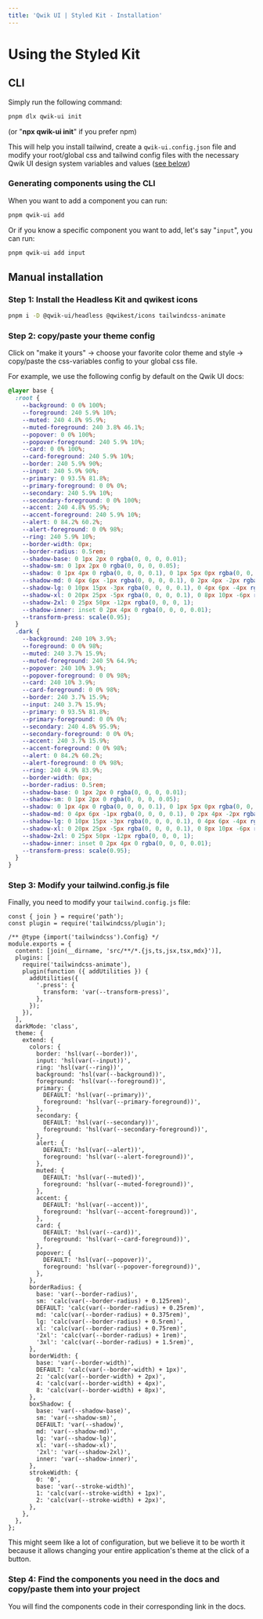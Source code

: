 ```yaml
---
title: 'Qwik UI | Styled Kit - Installation'
---
```


# Using the Styled Kit

## CLI

Simply run the following command:

```zsh
pnpm dlx qwik-ui init
```

(or "**npx qwik-ui init**" if you prefer npm)

This will help you install tailwind, create a `qwik-ui.config.json` file and modify your root/global css and tailwind config files with the necessary Qwik UI design system variables and values ([see below](#manual-installation))

### Generating components using the CLI

When you want to add a component you can run:

```zsh
pnpm qwik-ui add
```

Or if you know a specific component you want to add, let's say "`input`", you can run:

```zsh
pnpm qwik-ui add input
```

## Manual installation

### Step 1: Install the Headless Kit and qwikest icons

```zsh
pnpm i -D @qwik-ui/headless @qwikest/icons tailwindcss-animate
```

### Step 2: copy/paste your theme config

Click on "make it yours" -> choose your favorite color theme and style -> copy/paste the css-variables config to your global css file.

For example, we use the following config by default on the Qwik UI docs:

```css
@layer base {
  :root {
    --background: 0 0% 100%;
    --foreground: 240 5.9% 10%;
    --muted: 240 4.8% 95.9%;
    --muted-foreground: 240 3.8% 46.1%;
    --popover: 0 0% 100%;
    --popover-foreground: 240 5.9% 10%;
    --card: 0 0% 100%;
    --card-foreground: 240 5.9% 10%;
    --border: 240 5.9% 90%;
    --input: 240 5.9% 90%;
    --primary: 0 93.5% 81.8%;
    --primary-foreground: 0 0% 0%;
    --secondary: 240 5.9% 10%;
    --secondary-foreground: 0 0% 100%;
    --accent: 240 4.8% 95.9%;
    --accent-foreground: 240 5.9% 10%;
    --alert: 0 84.2% 60.2%;
    --alert-foreground: 0 0% 98%;
    --ring: 240 5.9% 10%;
    --border-width: 0px;
    --border-radius: 0.5rem;
    --shadow-base: 0 1px 2px 0 rgba(0, 0, 0, 0.01);
    --shadow-sm: 0 1px 2px 0 rgba(0, 0, 0, 0.05);
    --shadow: 0 1px 4px 0 rgba(0, 0, 0, 0.1), 0 1px 5px 0px rgba(0, 0, 0, 0.1);
    --shadow-md: 0 4px 6px -1px rgba(0, 0, 0, 0.1), 0 2px 4px -2px rgba(0, 0, 0, 0.1);
    --shadow-lg: 0 10px 15px -3px rgba(0, 0, 0, 0.1), 0 4px 6px -4px rgba(0, 0, 0, 0.1);
    --shadow-xl: 0 20px 25px -5px rgba(0, 0, 0, 0.1), 0 8px 10px -6px rgba(0, 0, 0, 0.1);
    --shadow-2xl: 0 25px 50px -12px rgba(0, 0, 0, 1);
    --shadow-inner: inset 0 2px 4px 0 rgba(0, 0, 0, 0.01);
    --transform-press: scale(0.95);
  }
  .dark {
    --background: 240 10% 3.9%;
    --foreground: 0 0% 98%;
    --muted: 240 3.7% 15.9%;
    --muted-foreground: 240 5% 64.9%;
    --popover: 240 10% 3.9%;
    --popover-foreground: 0 0% 98%;
    --card: 240 10% 3.9%;
    --card-foreground: 0 0% 98%;
    --border: 240 3.7% 15.9%;
    --input: 240 3.7% 15.9%;
    --primary: 0 93.5% 81.8%;
    --primary-foreground: 0 0% 0%;
    --secondary: 240 4.8% 95.9%;
    --secondary-foreground: 0 0% 0%;
    --accent: 240 3.7% 15.9%;
    --accent-foreground: 0 0% 98%;
    --alert: 0 84.2% 60.2%;
    --alert-foreground: 0 0% 98%;
    --ring: 240 4.9% 83.9%;
    --border-width: 0px;
    --border-radius: 0.5rem;
    --shadow-base: 0 1px 2px 0 rgba(0, 0, 0, 0.01);
    --shadow-sm: 0 1px 2px 0 rgba(0, 0, 0, 0.05);
    --shadow: 0 1px 4px 0 rgba(0, 0, 0, 0.1), 0 1px 5px 0px rgba(0, 0, 0, 0.1);
    --shadow-md: 0 4px 6px -1px rgba(0, 0, 0, 0.1), 0 2px 4px -2px rgba(0, 0, 0, 0.1);
    --shadow-lg: 0 10px 15px -3px rgba(0, 0, 0, 0.1), 0 4px 6px -4px rgba(0, 0, 0, 0.1);
    --shadow-xl: 0 20px 25px -5px rgba(0, 0, 0, 0.1), 0 8px 10px -6px rgba(0, 0, 0, 0.1);
    --shadow-2xl: 0 25px 50px -12px rgba(0, 0, 0, 1);
    --shadow-inner: inset 0 2px 4px 0 rgba(0, 0, 0, 0.01);
    --transform-press: scale(0.95);
  }
}
```

### Step 3: Modify your tailwind.config.js file

Finally, you need to modify your `tailwind.config.js` file:

```tsx
const { join } = require('path');
const plugin = require('tailwindcss/plugin');

/** @type {import('tailwindcss').Config} */
module.exports = {
  content: [join(__dirname, 'src/**/*.{js,ts,jsx,tsx,mdx}')],
  plugins: [
    require('tailwindcss-animate'),
    plugin(function ({ addUtilities }) {
      addUtilities({
        '.press': {
          transform: 'var(--transform-press)',
        },
      });
    }),
  ],
  darkMode: 'class',
  theme: {
    extend: {
      colors: {
        border: 'hsl(var(--border))',
        input: 'hsl(var(--input))',
        ring: 'hsl(var(--ring))',
        background: 'hsl(var(--background))',
        foreground: 'hsl(var(--foreground))',
        primary: {
          DEFAULT: 'hsl(var(--primary))',
          foreground: 'hsl(var(--primary-foreground))',
        },
        secondary: {
          DEFAULT: 'hsl(var(--secondary))',
          foreground: 'hsl(var(--secondary-foreground))',
        },
        alert: {
          DEFAULT: 'hsl(var(--alert))',
          foreground: 'hsl(var(--alert-foreground))',
        },
        muted: {
          DEFAULT: 'hsl(var(--muted))',
          foreground: 'hsl(var(--muted-foreground))',
        },
        accent: {
          DEFAULT: 'hsl(var(--accent))',
          foreground: 'hsl(var(--accent-foreground))',
        },
        card: {
          DEFAULT: 'hsl(var(--card))',
          foreground: 'hsl(var(--card-foreground))',
        },
        popover: {
          DEFAULT: 'hsl(var(--popover))',
          foreground: 'hsl(var(--popover-foreground))',
        },
      },
      borderRadius: {
        base: 'var(--border-radius)',
        sm: 'calc(var(--border-radius) + 0.125rem)',
        DEFAULT: 'calc(var(--border-radius) + 0.25rem)',
        md: 'calc(var(--border-radius) + 0.375rem)',
        lg: 'calc(var(--border-radius) + 0.5rem)',
        xl: 'calc(var(--border-radius) + 0.75rem)',
        '2xl': 'calc(var(--border-radius) + 1rem)',
        '3xl': 'calc(var(--border-radius) + 1.5rem)',
      },
      borderWidth: {
        base: 'var(--border-width)',
        DEFAULT: 'calc(var(--border-width) + 1px)',
        2: 'calc(var(--border-width) + 2px)',
        4: 'calc(var(--border-width) + 4px)',
        8: 'calc(var(--border-width) + 8px)',
      },
      boxShadow: {
        base: 'var(--shadow-base)',
        sm: 'var(--shadow-sm)',
        DEFAULT: 'var(--shadow)',
        md: 'var(--shadow-md)',
        lg: 'var(--shadow-lg)',
        xl: 'var(--shadow-xl)',
        '2xl': 'var(--shadow-2xl)',
        inner: 'var(--shadow-inner)',
      },
      strokeWidth: {
        0: '0',
        base: 'var(--stroke-width)',
        1: 'calc(var(--stroke-width) + 1px)',
        2: 'calc(var(--stroke-width) + 2px)',
      },
    },
  },
};
```

This might seem like a lot of configuration, but we believe it to be worth it because it allows changing your entire application's theme at the click of a button.

### Step 4: Find the components you need in the docs and copy/paste them into your project

You will find the components code in their corresponding link in the docs.

